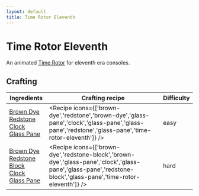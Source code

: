 ```yaml
---
layout: default
title: Time Rotor Eleventh
---
```



Time Rotor Eleventh
===================

An animated [Time Rotor](/time-rotor) for eleventh era consoles.

## Crafting

| Ingredients | Crafting recipe | Difficulty |
| ----------- | --------------- | ------------- |
| [Brown Dye](https://minecraft.wiki/w/Brown_Dye)<br/>[Redstone](https://minecraft.wiki/w/Redstone)<br/>[Clock](https://minecraft.wiki/w/Clock)<br/>[Glass Pane](https://minecraft.wiki/w/Glass_Pane) | <Recipe icons={['brown-dye','redstone','brown-dye','glass-pane','clock','glass-pane','glass-pane','redstone','glass-pane','time-rotor-eleventh']} /> | easy |
| [Brown Dye](https://minecraft.wiki/w/Brown_Dye)<br/>[Redstone Block](https://minecraft.wiki/w/Redstone_Block)<br/>[Clock](https://minecraft.wiki/w/Clock)<br/>[Glass Pane](https://minecraft.wiki/w/Glass_Pane) | <Recipe icons={['brown-dye','redstone-block','brown-dye','glass-pane','clock','glass-pane','glass-pane','redstone-block','glass-pane','time-rotor-eleventh']} /> | hard |
